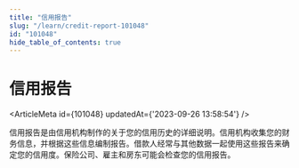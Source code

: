 ```yaml
---
title: "信用报告"
slug: "/learn/credit-report-101048"
id: "101048"
hide_table_of_contents: true
---
```



# 信用报告

<ArticleMeta id={101048} updatedAt={'2023-09-26 13:58:54'} />
<div className='border-solid border-b border-t-0 my-4 border-[var(--ifm-color-gray-300)]' />

信用报告是由信用机构制作的关于您的信用历史的详细说明。信用机构收集您的财务信息，并根据这些信息编制报告。借款人经常与其他数据一起使用这些报告来确定您的信用度。保险公司、雇主和房东可能会检查您的信用报告。
